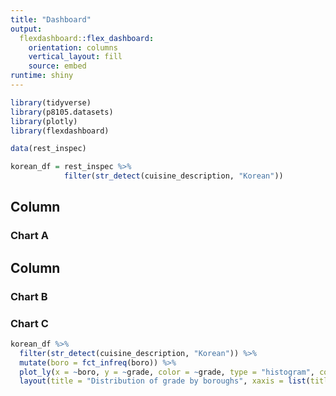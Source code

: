 ```yaml
---
title: "Dashboard"
output: 
  flexdashboard::flex_dashboard:
    orientation: columns
    vertical_layout: fill
    source: embed
runtime: shiny
---
```


```r

library(tidyverse)
library(p8105.datasets)
library(plotly)
library(flexdashboard)

```

```r
data(rest_inspec)

korean_df = rest_inspec %>%
            filter(str_detect(cuisine_description, "Korean"))

```

Column {data-width=650}
-----------------------------------------------------------------------
### Chart A



Column {data-width=350}
-----------------------------------------------------------------------
### Chart B

### Chart C

```r

korean_df %>%
  filter(str_detect(cuisine_description, "Korean")) %>%
  mutate(boro = fct_infreq(boro)) %>%
  plot_ly(x = ~boro, y = ~grade, color = ~grade, type = "histogram", colors =   "viridis") %>%
  layout(title = "Distribution of grade by boroughs", xaxis = list(title ="Borough"), yaxis = list(title="Count"))


```
